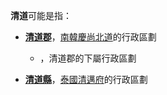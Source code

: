 '''清道'''可能是指：
*'''[[清道郡|清道郡]]'''，[[大韓民國|南韓]][[慶尚北道|慶尚北道]]的行政區劃
**{{link-ko|清道邑|청도읍|'''清道邑'''}}，清道郡的下屬行政區劃
*'''[[清道縣|清道縣]]'''，[[泰國|泰國]][[清邁府|清邁府]]的行政區劃
{{Disambig|Cat=二字地名消歧义}}